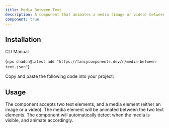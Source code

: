 ```yaml
---
title: Media Between Text
description: A component that animates a media (image or video) between two text elements.
component: true
---
```


<ComponentPreview name="media-between-text-demo" />

## Installation

<Tabs defaultValue="cli">

<TabsList>
  <TabsTrigger value="cli">CLI</TabsTrigger>
  <TabsTrigger value="manual">Manual</TabsTrigger>
</TabsList>
<TabsContent value="cli">

<CodeBlockWrapper language="bash">{`npx shadcn@latest add "https://fancycomponents.dev/r/media-between-text.json"`}</CodeBlockWrapper>

</TabsContent>
<TabsContent value="manual">

<Steps>

<Step>Copy and paste the following code into your project:</Step>

<ComponentSource name="media-between-text" />

</Steps>

</TabsContent>
</Tabs>

## Usage

The component accepts two text elements, and a media element (either an image or a video). The media element will be animated between the two text elements. The component will automatically detect when the media is visible, and animate accordingly.

<ComponentPreview name="media-between-text-scroll-demo" />

<ComponentPreview name="media-between-text-vertical-demo" />
